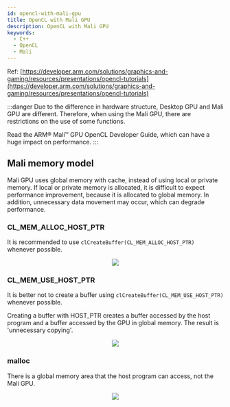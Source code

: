 ```yaml
---
id: opencl-with-mali-gpu
title: OpenCL with Mali GPU
description: OpenCL with Mali GPU
keywords:
  - C++
  - OpenCL
  - Mali
---
```



Ref: [https://developer.arm.com/solutions/graphics-and-gaming/resources/presentations/opencl-tutorials](https://developer.arm.com/solutions/graphics-and-gaming/resources/presentations/opencl-tutorials)

:::danger
Due to the difference in hardware structure, Desktop GPU and Mali GPU are different. Therefore, when using the Mali GPU, there are restrictions on the use of some functions.

Read the ARM® Mali™ GPU OpenCL Developer Guide, which can have a huge impact on performance.
:::

## Mali memory model

Mali GPU uses global memory with cache, instead of using local or private memory. If local or private memory is allocated, it is difficult to expect performance improvement, because it is allocated to global memory. In addition, unnecessary data movement may occur, which can degrade performance.

### CL_MEM_ALLOC_HOST_PTR

It is recommended to use `clCreateBuffer(CL_MEM_ALLOC_HOST_PTR)` whenever possible.

<center>
	<img src={useBaseUrl("img/lang/cpp/libraries/opencl/opencl-mali-alloc.png")} />
</center>

### CL_MEM_USE_HOST_PTR

It is better not to create a buffer using `clCreateBuffer(CL_MEM_USE_HOST_PTR)` whenever possible.

Creating a buffer with HOST_PTR creates a buffer accessed by the host program and a buffer accessed by the GPU in global memory. The result is 'unnecessary copying'.

<center>
	<img src={useBaseUrl("img/lang/cpp/libraries/opencl/opencl-mali-host.png")} />
</center>

### malloc

There is a global memory area that the host program can access, not the Mali GPU.

<center>
	<img src={useBaseUrl("img/lang/cpp/libraries/opencl/opencl-mali-malloc.png")} />
</center>

